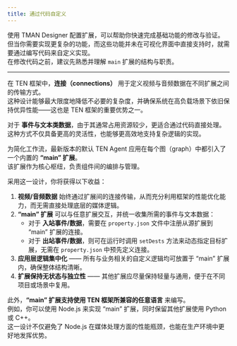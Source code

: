 ```yaml
---
title: 通过代码自定义
---
```


使用 TMAN Designer 配置扩展，可以帮助你快速完成基础功能的修改与验证。  
但当你需要实现更复杂的功能，而这些功能并未在可视化界面中直接支持时，就需要通过编写代码来自定义实现。  
在修改代码之前，建议先熟悉并理解 `main` 扩展的结构与职责。

---

在 TEN 框架中，**连接（connections）** 用于定义视频与音频数据在不同扩展之间的传输方式。  
这种设计能够最大限度地降低不必要的复杂度，并确保系统在高负载场景下依旧保持优异性能——这也是 TEN 框架的重要优势之一。

对于 **事件与文本类数据**，由于其通常占用资源较少，更适合通过代码直接处理。  
这种方式不仅具备更高的灵活性，也能够更高效地支持复杂逻辑的实现。

为简化工作流，最新版本的默认 TEN Agent 应用在每个图（graph）中都引入了一个内置的 **“main” 扩展**。  
该扩展作为核心枢纽，负责组件间的编排与管理。

采用这一设计，你将获得以下收益：

1. **视频/音频数据** 始终通过扩展间的连接传输，从而充分利用框架的性能优化能力，而无需直接处理底层的媒体逻辑。  
2. **“main” 扩展** 可以与任意扩展交互，并统一收集所需的事件与文本数据：  
   * 对于 **入站事件/数据**，需要在 `property.json` 文件中注册从源扩展到 “main” 扩展的连接。  
   * 对于 **出站事件/数据**，则可在运行时调用 `setDests` 方法来动态指定目标扩展，无需在 `property.json` 中预先定义连接。  
3. **应用层逻辑集中化** —— 所有与业务相关的自定义逻辑均可放置于 “main” 扩展内，确保整体结构清晰。  
4. **扩展保持无状态与独立性** —— 其他扩展应尽量保持轻量与通用，便于在不同项目或场景中复用。  

此外，**“main” 扩展支持使用 TEN 框架所兼容的任意语言** 来编写。  
例如，你可以使用 Node.js 来实现 “main” 扩展，同时保留其他扩展使用 Python 或 C++。  
这一设计不仅避免了 Node.js 在媒体处理方面的性能瓶颈，也能在生产环境中更好地发挥优势。  
